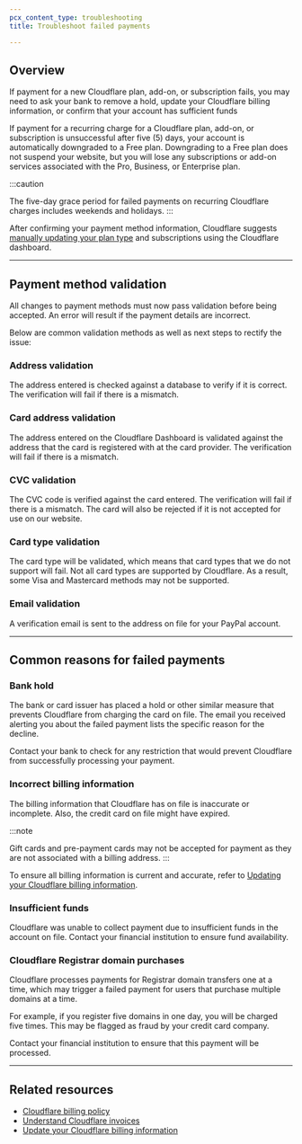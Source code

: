 ```yaml
---
pcx_content_type: troubleshooting
title: Troubleshoot failed payments

---
```


## Overview

If payment for a new Cloudflare plan, add-on, or subscription fails, you may need to ask your bank to remove a hold, update your Cloudflare billing information, or confirm that your account has sufficient funds

If payment for a recurring charge for a Cloudflare plan, add-on, or subscription is unsuccessful after five (5) days, your account is automatically downgraded to a Free plan. Downgrading to a Free plan does not suspend your website, but you will lose any subscriptions or add-on services associated with the Pro, Business, or Enterprise plan.

:::caution

The five-day grace period for failed payments on recurring Cloudflare charges includes weekends and holidays. 
:::

After confirming your payment method information, Cloudflare suggests [manually updating your plan type](/fundamentals/subscriptions-and-billing/change-plan/) and subscriptions using the Cloudflare dashboard.

***

## Payment method validation

All changes to payment methods must now pass validation before being accepted. An error will result if the payment details are incorrect.

Below are common validation methods as well as next steps to rectify the issue:

### Address validation

The address entered is checked against a database to verify if it is correct. The verification will fail if there is a mismatch.

### Card address validation

The address entered on the Cloudflare Dashboard is validated against the address that the card is registered with at the card provider. The verification will fail if there is a mismatch.

### CVC validation

The CVC code is verified against the card entered. The verification will fail if there is a mismatch. The card will also be rejected if it is not accepted for use on our website.

### Card type validation

The card type will be validated, which means that card types that we do not support will fail. Not all card types are supported by Cloudflare. As a result, some Visa and Mastercard methods may not be supported.

### Email validation

A verification email is sent to the address on file for your PayPal account.

***

## Common reasons for failed payments

### Bank hold

The bank or card issuer has placed a hold or other similar measure that prevents Cloudflare from charging the card on file. The email you received alerting you about the failed payment lists the specific reason for the decline.

Contact your bank to check for any restriction that would prevent Cloudflare from successfully processing your payment.

### Incorrect billing information

The billing information that Cloudflare has on file is inaccurate or incomplete. Also, the credit card on file might have expired.

:::note

Gift cards and pre-payment cards may not be accepted for payment as they are not associated with a billing address. 
:::

To ensure all billing information is current and accurate, refer to [Updating your Cloudflare billing information](/fundamentals/subscriptions-and-billing/update-billing-info/).

### Insufficient funds

Cloudflare was unable to collect payment due to insufficient funds in the account on file. Contact your financial institution to ensure fund availability.

### Cloudflare Registrar domain purchases

Cloudflare processes payments for Registrar domain transfers one at a time, which may trigger a failed payment for users that purchase multiple domains at a time.

For example, if you register five domains in one day, you will be charged five times. This may be flagged as fraud by your credit card company.

Contact your financial institution to ensure that this payment will be processed.

***

## Related resources

* [Cloudflare billing policy](/support/account-management-billing/billing-cloudflare-plans/cloudflare-billing-policy/)
* [Understand Cloudflare invoices](/fundamentals/subscriptions-and-billing/understand-invoices/)
* [Update your Cloudflare billing information](/fundamentals/subscriptions-and-billing/update-billing-info/)

